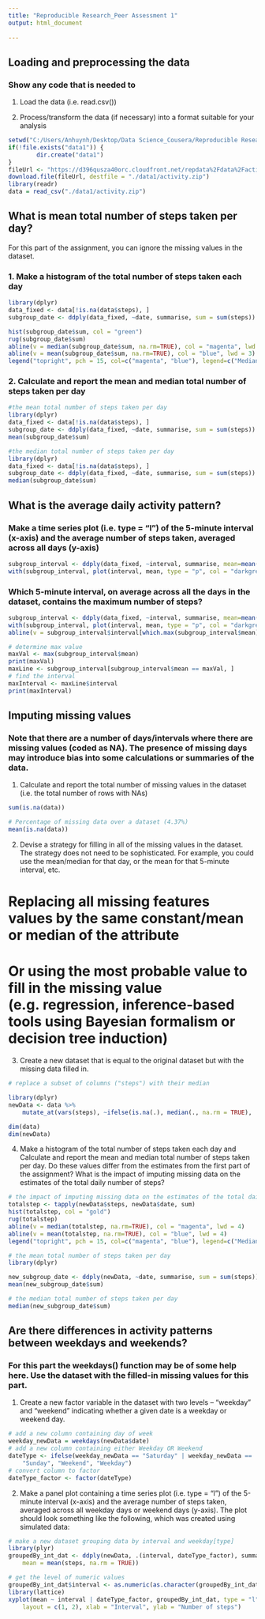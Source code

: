 ---
title: "Reproducible Research_Peer Assessment 1"
output: html_document
                
---

## Loading and preprocessing the data
### Show any code that is needed to

1. Load the data (i.e. read.csv())

2. Process/transform the data (if necessary) into a format suitable for your analysis

```{r}
setwd("C:/Users/Anhuynh/Desktop/Data Science_Cousera/Reproducible Research/Assignment")
if(!file.exists("data1")) {
        dir.create("data1")
}
fileUrl <- "https://d396qusza40orc.cloudfront.net/repdata%2Fdata%2Factivity.zip"
download.file(fileUrl, destfile = "./data1/activity.zip")
library(readr)
data = read_csv("./data1/activity.zip")

```
## What is mean total number of steps taken per day?
For this part of the assignment, you can ignore the missing values in the dataset.

### 1. Make a histogram of the total number of steps taken each day


```{r}

library(dplyr)
data_fixed <- data[!is.na(data$steps), ]
subgroup_date <- ddply(data_fixed, ~date, summarise, sum = sum(steps))

hist(subgroup_date$sum, col = "green")
rug(subgroup_date$sum)
abline(v = median(subgroup_date$sum, na.rm=TRUE), col = "magenta", lwd = 4)
abline(v = mean(subgroup_date$sum, na.rm=TRUE), col = "blue", lwd = 3)
legend("topright", pch = 15, col=c("magenta", "blue"), legend=c("Median", "Mean"))
```

### 2. Calculate and report the mean and median total number of steps taken per day
```{r}
#the mean total number of steps taken per day
library(dplyr)
data_fixed <- data[!is.na(data$steps), ]
subgroup_date <- ddply(data_fixed, ~date, summarise, sum = sum(steps))
mean(subgroup_date$sum)


```

```{r}
#the median total number of steps taken per day
library(dplyr)
data_fixed <- data[!is.na(data$steps), ]
subgroup_date <- ddply(data_fixed, ~date, summarise, sum = sum(steps))
median(subgroup_date$sum)

```

## What is the average daily activity pattern?

### Make a time series plot (i.e. type = "l") of the 5-minute interval (x-axis) and the average number of steps taken, averaged across all days (y-axis)
```{r}
subgroup_interval <- ddply(data_fixed, ~interval, summarise, mean=mean(steps))
with(subgroup_interval, plot(interval, mean, type = "p", col = "darkgreen", main = "Average Daily Activity", xlab = "Interval", ylab = "Number of steps"))


```

### Which 5-minute interval, on average across all the days in the dataset, contains the maximum number of steps?

```{r}

subgroup_interval <- ddply(data_fixed, ~interval, summarise, mean=mean(steps))
with(subgroup_interval, plot(interval, mean, type = "p", col = "darkgreen", main = "Average Daily Activity", xlab = "Interval", ylab = "Number of steps"))
abline(v = subgroup_interval$interval[which.max(subgroup_interval$mean)], col = "green", lwd = 2)

# determine max value
maxVal <- max(subgroup_interval$mean)
print(maxVal)
maxLine <- subgroup_interval[subgroup_interval$mean == maxVal, ]
# find the interval
maxInterval <- maxLine$interval
print(maxInterval)

```

## Imputing missing values
### Note that there are a number of days/intervals where there are missing values (coded as NA). The presence of missing days may introduce bias into some calculations or summaries of the data.

1. Calculate and report the total number of missing values in the dataset (i.e. the total number of rows with NAs)

```{r}
sum(is.na(data))

# Percentage of missing data over a dataset (4.37%)
mean(is.na(data))

```

2. Devise a strategy for filling in all of the missing values in the dataset. The strategy does not need to be sophisticated. For example, you could use the mean/median for that day, or the mean for that 5-minute interval, etc.


# Replacing all missing features values by the same constant/mean or median of the attribute

# Or using the most probable value to fill in the missing value (e.g. regression, inference-based tools using Bayesian formalism or decision tree induction)


3. Create a new dataset that is equal to the original dataset but with the missing data filled in.

```{r}
# replace a subset of columns ("steps") with their median

library(dplyr)
newData <- data %>% 
    mutate_at(vars(steps), ~ifelse(is.na(.), median(., na.rm = TRUE), .))

dim(data)
dim(newData)


```
4. Make a histogram of the total number of steps taken each day and Calculate and report the mean and median total number of steps taken per day. Do these values differ from the estimates from the first part of the assignment? What is the impact of imputing missing data on the estimates of the total daily number of steps?

```{r}
# the impact of imputing missing data on the estimates of the total daily number of steps keeps value of median and mean of new dataset less than the original one (refer to two histograms built for visualization)
totalstep <- tapply(newData$steps, newData$date, sum)
hist(totalstep, col = "gold")
rug(totalstep)
abline(v = median(totalstep, na.rm=TRUE), col = "magenta", lwd = 4)
abline(v = mean(totalstep, na.rm=TRUE), col = "blue", lwd = 4)
legend("topright", pch = 15, col=c("magenta", "blue"), legend=c("Median", "Mean"))

```
```{r}
# the mean total number of steps taken per day
library(dplyr)

new_subgroup_date <- ddply(newData, ~date, summarise, sum = sum(steps))
mean(new_subgroup_date$sum)

```
```{r}
# the median total number of steps taken per day
median(new_subgroup_date$sum)

```

## Are there differences in activity patterns between weekdays and weekends?
### For this part the weekdays() function may be of some help here. Use the dataset with the filled-in missing values for this part.

1. Create a new factor variable in the dataset with two levels -- "weekday" and "weekend" indicating whether a given date is a weekday or weekend day.

```{r}
# add a new column containing day of week
weekday_newData = weekdays(newData$date)
# add a new column containing either Weekday OR Weekend
dateType <- ifelse(weekday_newData == "Saturday" | weekday_newData == 
    "Sunday", "Weekend", "Weekday")
# convert column to factor
dateType_factor <- factor(dateType)

```

2. Make a panel plot containing a time series plot (i.e. type = "l") of the 5-minute interval (x-axis) and the average number of steps taken, averaged across all weekday days or weekend days (y-axis). The plot should look something like the following, which was created using simulated data:

```{r}
# make a new dataset grouping data by interval and weekday[type]
library(plyr)
groupedBy_int_dat <- ddply(newData, .(interval, dateType_factor), summarise, 
    mean = mean(steps, na.rm = TRUE))

# get the level of numeric values
groupedBy_int_dat$interval <- as.numeric(as.character(groupedBy_int_dat$interval))
library(lattice)
xyplot(mean ~ interval | dateType_factor, groupedBy_int_dat, type = "l", 
    layout = c(1, 2), xlab = "Interval", ylab = "Number of steps")

```
